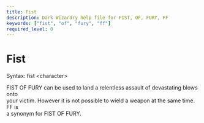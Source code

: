 ```yaml
---
title: Fist
description: Dark Wizardry help file for FIST, OF, FURY, FF
keywords: ["fist", "of", "fury", "ff"]
required_level: 0
---
```


# Fist

Syntax: fist \<character\>  

FIST OF FURY can be used to land a relentless assault of devastating blows onto  
your victim. However it is not possible to wield a weapon at the same time. FF is  
a synonym for FIST OF FURY.